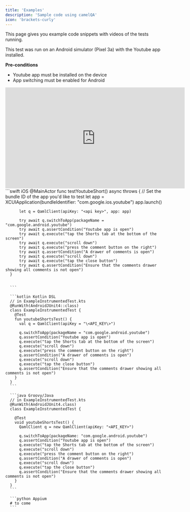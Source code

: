 ```yaml
---
title: 'Examples'
description: 'Sample code using camelQA'
icon: 'brackets-curly'
---
```


This page gives you example code snippets with videos of the tests running. 

<Accordion title="Youtube Shorts - Scroll through comments">

  This test was run on an Android simulator (Pixel 3a) with the Youtube app installed. 

  **Pre-conditions**
  - Youtube app must be installed on the device
  - <Tooltip tip="To implement app switching, check out Step 4 of our Android Quickstart documentation">App switching</Tooltip> must be enabled for Android 

  <Frame>
    <iframe
      width="560"
      height="315"
      src="https://www.youtube.com/embed/fySmBtW0YUo"
      title="YouTube video player"
      frameborder="0"
      allow="accelerometer; autoplay; clipboard-write; encrypted-media; gyroscope; picture-in-picture"
      allowfullscreen
    ></iframe>
  </Frame>

  <CodeGroup>
      ```swift iOS
      @MainActor
      func testYoutubeShort() async throws {
          // Set the bundle ID of the app you'd like to test
          let app = XCUIApplication(bundleIdentifier: "com.google.ios.youtube")
          app.launch()
          
          let q = QamlClient(apiKey: "<api key>", app: app)
          
          try await q.switchToApp(packageName = "com.google.android.youtube")
          try await q.assertCondition("Youtube app is open")
          try await q.execute("tap the Shorts tab at the bottom of the screen")
          try await q.execute("scroll down")
          try await q.execute("press the comment button on the right")
          try await q.assertCondition("A drawer of comments is open")
          try await q.execute("scroll down")
          try await q.execute("tap the close button")
          try await q.assertCondition("Ensure that the comments drawer showing all comments is not open")
      }


      ```

      ```kotlin Kotlin DSL
      // in ExampleInstrumentedTest.kts
      @RunWith(AndroidJUnit4::class)
      class ExampleInstrumentedTest {
        @Test
        fun youtubeShortsTest() {
          val q = QamlClient(apiKey = "\<API_KEY\>")
          
          q.switchToApp(packageName = "com.google.android.youtube")
          q.assertCondition("Youtube app is open")
          q.execute("tap the Shorts tab at the bottom of the screen")
          q.execute("scroll down")
          q.execute("press the comment button on the right")
          q.assertCondition("A drawer of comments is open")
          q.execute("scroll down")
          q.execute("tap the close button")
          q.assertCondition("Ensure that the comments drawer showing all comments is not open")
        }
      }
      ```

      ```java Groovy/Java
      // in ExampleInstrumentedTest.kts
      @RunWith(AndroidJUnit4.class)
      class ExampleInstrumentedTest {

        @Test
        void youtubeShortsTest() {
          QamlClient q = new QamlClient(apiKey: "<API_KEY>")
          
          q.switchToApp(packageName: "com.google.android.youtube")
          q.assertCondition("Youtube app is open")
          q.execute("tap the Shorts tab at the bottom of the screen")
          q.execute("scroll down")
          q.execute("press the comment button on the right")
          q.assertCondition("A drawer of comments is open")
          q.execute("scroll down")
          q.execute("tap the close button")
          q.assertCondition("Ensure that the comments drawer showing all comments is not open")
        }
      }
      ```

      ```python Appium
      # to come
      ```
  </CodeGroup>
</Accordion>